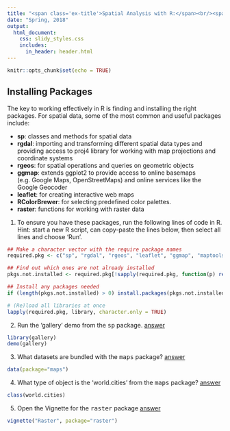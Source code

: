 ```yaml
---
title: "<span class='ex-title'>Spatial Analysis with R:</span><br/><span class='ex-subtitle'>Exercise 1: Finding and Installing Packages</span>"
date: "Spring, 2018"
output: 
  html_document: 
    css: slidy_styles.css
    includes:
      in_header: header.html
---
```


```r
knitr::opts_chunk$set(echo = TRUE)
```

## Installing Packages

The key to working effectively in R is finding and installing the right packages. For spatial data, some of the most common and useful packages include:

* __sp__: classes and methods for spatial data
* __rgdal__: importing and transforming different spatial data types and providing access to proj4 library for working with map projections and coordinate systems
* __rgeos__: for spatial operations and queries on geometric objects
* __ggmap__: extends ggplot2 to provide access to online basemaps (e.g. Google Maps, OpenStreetMaps) and online services like the Google Geocoder
* __leaflet__: for creating interactive web maps
* __RColorBrewer__: for selecting predefined color palettes.
* __raster__: functions for working with raster data

1. To ensure you have these packages, run the following lines of code in R. Hint: start a new R script, can copy-paste the lines below, then select all lines and choose 'Run'.

```r
## Make a character vector with the require package names
required.pkg <- c("sp", "rgdal", "rgeos", "leaflet", "ggmap", "maptools", "RColorBrewer", "raster", "maps", "zipcode")

## Find out which ones are not already installed
pkgs.not.installed <- required.pkg[!sapply(required.pkg, function(p) require(p, character.only=T))]

## Install any packages needed
if (length(pkgs.not.installed) > 0) install.packages(pkgs.not.installed, dependencies=TRUE, repos="http://cran.cnr.berkeley.edu/")

# (Re)load all libraries at once
lapply(required.pkg, library, character.only = TRUE)
```

2. Run the 'gallery' demo from the <tt>sp</tt> package. <a href="#" class="showhidelink" onclick="showHide('q2');return false;">answer</a>

<div id="q2" class="answer-code">
``` r
library(gallery)  
demo(gallery)
```
</div>

3. What datasets are bundled with the <tt>maps</tt> package? 
<a href="#" class="showhidelink" onclick="showHide('q3');return false;">answer</a>

<div id="q3" class="answer-code">
``` r
data(package="maps")
```
</div>


4. What type of object is the 'world.cities' from the <tt>maps</tt> package?
<a href="#" class="showhidelink" onclick="showHide('q4');return false;">answer</a>

<div id="q4" class="answer-code">
``` r
class(world.cities)  
```
</div>

5. Open the Vignette for the <tt>raster</tt> package
<a href="#" class="showhidelink" onclick="showHide('q5');return false;">answer</a>

<div id="q5" class="answer-code">
``` r
vignette("Raster", package="raster")
```
</div>

